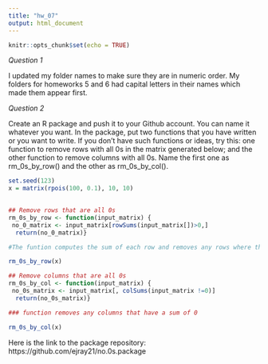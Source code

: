 ```yaml
---
title: "hw_07"
output: html_document
---
```

  
```r
knitr::opts_chunk$set(echo = TRUE)
```

*Question 1*

I updated my folder names to make sure they are in numeric order. My folders for homeworks 5 and 6 had capital letters in their names which made them appear first.

*Question 2*  

Create an R package and push it to your Github account. You can name it whatever you want. In the package, put two functions that you have written or you want to write. If you don’t have such functions or ideas, try this: one function to remove rows with all 0s in the matrix generated below; and the other function to remove columns with all 0s. Name the first one as rm_0s_by_row() and the other as rm_0s_by_col().  
```r
set.seed(123)
x = matrix(rpois(100, 0.1), 10, 10)
  
```

```r
## Remove rows that are all 0s
rm_0s_by_row <- function(input_matrix) { 
 no_0_matrix <- input_matrix[rowSums(input_matrix[])>0,]
  return(no_0_matrix)}

#The funtion computes the sum of each row and removes any rows where the sum is 0

rm_0s_by_row(x)

```

```r
## Remove columns that are all 0s
rm_0s_by_col <- function(input_matrix) { 
 no_0s_matrix <- input_matrix[, colSums(input_matrix !=0)]
  return(no_0s_matrix)}

### function removes any columns that have a sum of 0

rm_0s_by_col(x)
```

Here is the link to the package repository: https://github.com/ejray21/no.0s.package
